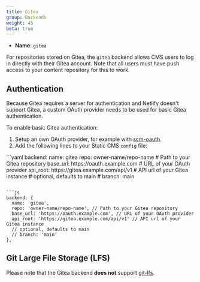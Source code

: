 ```yaml
---
title: Gitea
group: Backends
weight: 45
beta: true
---
```


- **Name**: `gitea`

For repositories stored on Gitea, the `gitea` backend allows CMS users to log in directly with their Gitea account. Note that all users must have push access to your content repository for this to work.

## Authentication

Because Gitea requires a server for authentication and Netlify doesn't support Gitea, a custom OAuth provider needs to be used for basic Gitea authentication.

To enable basic Gitea authentication:

1. Setup an own OAuth provider, for example with [scm-oauth](https://github.com/denyskon/scm-oauth-provider).
2. Add the following lines to your Static CMS `config` file:

<CodeTabs>
```yaml
backend:
  name: gitea
  repo: owner-name/repo-name # Path to your Gitea repository
  base_url: https://oauth.example.com # URL of your OAuth provider
  api_root: https://gitea.example.com/api/v1 # API url of your Gitea instance
  # optional, defaults to main
  # branch: main

```

```js
backend: {
  name: 'gitea',
  repo: 'owner-name/repo-name', // Path to your Gitea repository
  base_url: 'https://oauth.example.com', // URL of your OAuth provider
  api_root: 'https://gitea.example.com/api/v1' // API url of your Gitea instance
  // optional, defaults to main
  // branch: 'main'
},
```

</CodeTabs>

## Git Large File Storage (LFS)

Please note that the Gitea backend **does not** support [git-lfs](https://git-lfs.github.com/).
